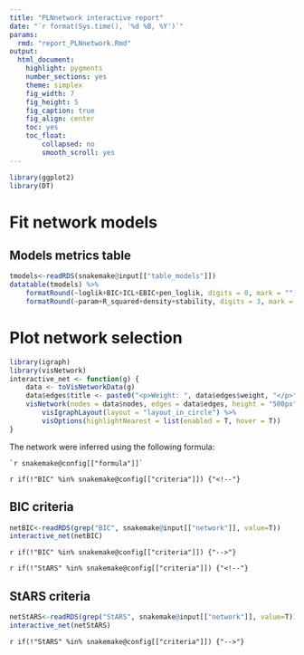 ```yaml
---
title: "PLNnetwork interactive report"
date: "`r format(Sys.time(), '%d %B, %Y')`"
params:
  rmd: "report_PLNnetwork.Rmd"
output:
  html_document:
    highlight: pygments
    number_sections: yes
    theme: simplex
    fig_width: 7
    fig_height: 5
    fig_caption: true
    fig_align: center
    toc: yes
    toc_float:
        collapsed: no
        smooth_scroll: yes
---
```


```r
library(ggplot2)
library(DT)
```

# Fit network models

## Models metrics table

```r
tmodels<-readRDS(snakemake@input[["table_models"]])
datatable(tmodels) %>%
    formatRound(~loglik+BIC+ICL+EBIC+pen_loglik, digits = 0, mark = "") %>%
    formatRound(~param+R_squared+density+stability, digits = 3, mark = "")
```

# Plot network selection

```r
library(igraph)
library(visNetwork)
interactive_net <- function(g) {
    data <- toVisNetworkData(g)
    data$edges$title <- paste0("<p>Weight: ", data$edges$weight, "</p>")
    visNetwork(nodes = data$nodes, edges = data$edges, height = "500px") %>%
        visIgraphLayout(layout = "layout_in_circle") %>%
        visOptions(highlightNearest = list(enabled = T, hover = T))
}
```

The network were inferred using the following formula:


```
`r snakemake@config[["formula"]]`
```

`r if(!"BIC" %in% snakemake@config[["criteria"]]) {"<!--"}`

## BIC criteria

```r
netBIC<-readRDS(grep("BIC", snakemake@input[["network"]], value=T))
interactive_net(netBIC)
```

`r if(!"BIC" %in% snakemake@config[["criteria"]]) {"-->"}`

`r if(!"StARS" %in% snakemake@config[["criteria"]]) {"<!--"}`

## StARS criteria

```r
netStARS<-readRDS(grep("StARS", snakemake@input[["network"]], value=T))
interactive_net(netStARS)
```

`r if(!"StARS" %in% snakemake@config[["criteria"]]) {"-->"}`
